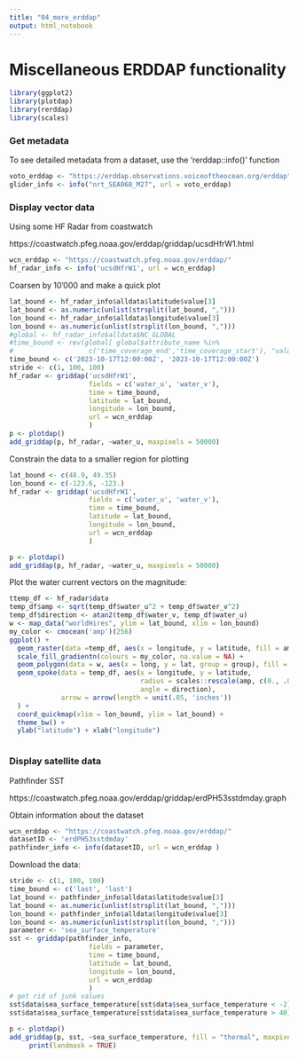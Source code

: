 ```yaml
---
title: "04_more_erddap"
output: html_notebook
---
```



# Miscellaneous ERDDAP functionality

```r
library(ggplot2)
library(plotdap)
library(rerddap)
library(scales)

```

### Get metadata

To see detailed metadata from a dataset, use the 'rerddap::info()' function 

```r

voto_erddap <- "https://erddap.observations.voiceoftheocean.org/erddap"
glider_info <- info("nrt_SEA068_M27", url = voto_erddap)

```

### Display vector data

Using some HF Radar from coastwatch

https://coastwatch.pfeg.noaa.gov/erddap/griddap/ucsdHfrW1.html

```r

wcn_erddap <- "https://coastwatch.pfeg.noaa.gov/erddap/"
hf_radar_info <- info('ucsdHfrW1', url = wcn_erddap)

```

Coarsen by 10'000 and make a quick plot

```r

lat_bound <- hf_radar_info$alldata$latitude$value[3]
lat_bound <- as.numeric(unlist(strsplit(lat_bound, ",")))
lon_bound <- hf_radar_info$alldata$longitude$value[3]
lon_bound <- as.numeric(unlist(strsplit(lon_bound, ",")))
#global <- hf_radar_info$alldata$NC_GLOBAL
#time_bound <- rev(global[ global$attribute_name %in%
#                   c('time_coverage_end','time_coverage_start'), "value", ])
time_bound <- c('2023-10-17T12:00:00Z', '2023-10-17T12:00:00Z')
stride <- c(1, 100, 100)
hf_radar <- griddap('ucsdHfrW1',
                    fields = c('water_u', 'water_v'),
                    time = time_bound,
                    latitude = lat_bound,
                    longitude = lon_bound,
                    url = wcn_erddap
                    )
p <- plotdap()
add_griddap(p, hf_radar, ~water_u, maxpixels = 50000)

```





Constrain the data to a smaller region for plotting

```r
lat_bound <- c(48.9, 49.35)
lon_bound <- c(-123.6, -123.)
hf_radar <- griddap('ucsdHfrW1',
                    fields = c('water_u', 'water_v'),
                    time = time_bound,
                    latitude = lat_bound,
                    longitude = lon_bound,
                    url = wcn_erddap
                    )

p <- plotdap()
add_griddap(p, hf_radar, ~water_u, maxpixels = 50000)


```

Plot the water current vectors on the magnitude:

```r
ttemp_df <- hf_radar$data
temp_df$amp <- sqrt(temp_df$water_u^2 + temp_df$water_v^2)
temp_df$direction <- atan2(temp_df$water_v, temp_df$water_u)
w <- map_data("worldHires", ylim = lat_bound, xlim = lon_bound)
my_color <- cmocean('amp')(256)
ggplot() + 
  geom_raster(data =temp_df, aes(x = longitude, y = latitude, fill = amp ), interpolate = FALSE) +
  scale_fill_gradientn(colours = my_color, na.value = NA) + 
  geom_polygon(data = w, aes(x = long, y = lat, group = group), fill = "grey80") +
  geom_spoke(data = temp_df, aes(x = longitude, y = latitude, 
                                 radius = scales::rescale(amp, c(0., .05)),
                                 angle = direction),
             arrow = arrow(length = unit(.05, 'inches'))
  ) +
  coord_quickmap(xlim = lon_bound, ylim = lat_bound) +
  theme_bw() + 
  ylab("latitude") + xlab("longitude")



```





### Display satellite data

Pathfinder SST

https://coastwatch.pfeg.noaa.gov/erddap/griddap/erdPH53sstdmday.graph

Obtain information about the dataset

```r
wcn_erddap <- "https://coastwatch.pfeg.noaa.gov/erddap/"
datasetID <- 'erdPH53sstdmday'
pathfinder_info <- info(datasetID, url = wcn_erddap )

```

Download the data:

```r
stride <- c(1, 100, 100)
time_bound <- c('last', 'last')
lat_bound <- pathfinder_info$alldata$latitude$value[3]
lat_bound <- as.numeric(unlist(strsplit(lat_bound, ",")))
lon_bound <- pathfinder_info$alldata$longitude$value[3]
lon_bound <- as.numeric(unlist(strsplit(lon_bound, ",")))
parameter <- 'sea_surface_temperature'
sst <- griddap(pathfinder_info,
                    fields = parameter,
                    time = time_bound,
                    latitude = lat_bound,
                    longitude = lon_bound,
                    url = wcn_erddap
                    )
# get rid of junk values
sst$data$sea_surface_temperature[sst$data$sea_surface_temperature < -2] <- NA 
sst$data$sea_surface_temperature[sst$data$sea_surface_temperature > 40] <- NA 

```

```r
p <- plotdap()
add_griddap(p, sst, ~sea_surface_temperature, fill = "thermal", maxpixels = 50000) |>
     print(landmask = TRUE)

```

